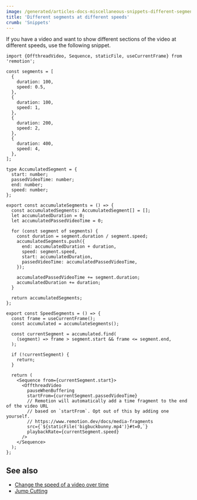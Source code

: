 ```yaml
---
image: /generated/articles-docs-miscellaneous-snippets-different-segments-at-different-speeds.png
title: 'Different segments at different speeds'
crumb: 'Snippets'
---
```


If you have a video and want to show different sections of the video at different speeds, use the following snippet.

```tsx twoslash title="SegmentSpeeds.tsx"
import {OffthreadVideo, Sequence, staticFile, useCurrentFrame} from 'remotion';

const segments = [
  {
    duration: 100,
    speed: 0.5,
  },
  {
    duration: 100,
    speed: 1,
  },
  {
    duration: 200,
    speed: 2,
  },
  {
    duration: 400,
    speed: 4,
  },
];

type AccumulatedSegment = {
  start: number;
  passedVideoTime: number;
  end: number;
  speed: number;
};

export const accumulateSegments = () => {
  const accumulatedSegments: AccumulatedSegment[] = [];
  let accumulatedDuration = 0;
  let accumulatedPassedVideoTime = 0;

  for (const segment of segments) {
    const duration = segment.duration / segment.speed;
    accumulatedSegments.push({
      end: accumulatedDuration + duration,
      speed: segment.speed,
      start: accumulatedDuration,
      passedVideoTime: accumulatedPassedVideoTime,
    });

    accumulatedPassedVideoTime += segment.duration;
    accumulatedDuration += duration;
  }

  return accumulatedSegments;
};

export const SpeedSegments = () => {
  const frame = useCurrentFrame();
  const accumulated = accumulateSegments();

  const currentSegment = accumulated.find(
    (segment) => frame > segment.start && frame <= segment.end,
  );

  if (!currentSegment) {
    return;
  }

  return (
    <Sequence from={currentSegment.start}>
      <OffthreadVideo
        pauseWhenBuffering
        startFrom={currentSegment.passedVideoTime}
        // Remotion will automatically add a time fragment to the end of the video URL
        // based on `startFrom`. Opt out of this by adding one yourself.
        // https://www.remotion.dev/docs/media-fragments
        src={`${staticFile('bigbuckbunny.mp4')}#t=0,`}
        playbackRate={currentSegment.speed}
      />
    </Sequence>
  );
};
```

## See also

- [Change the speed of a video over time](/docs/miscellaneous/snippets/accelerated-video)
- [Jump Cutting](/docs/miscellaneous/snippets/jumpcuts)
